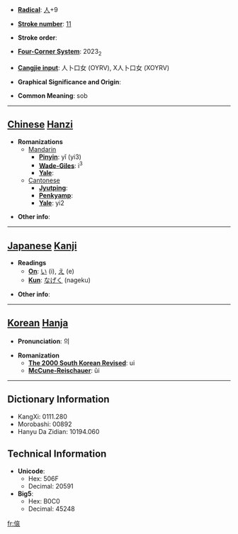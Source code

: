 * '''[[Wiktionary:Chinese radical index| Radical]]''': [[Wiktionary:Chinese radical index 人|人]]+9

* '''[[Wiktionary:Chinese total strokes index|Stroke number]]''': [[Wiktionary:Chinese total strokes index 11|11]]

* '''Stroke order''': 

* '''[[Wiktionary:Chinese four corner index|Four-Corner System]]''': 2023<sub>2</sub>

* '''[[Wiktionary:Chinese Cangjie index|Cangjie input]]''': 人卜口女 (OYRV), X人卜口女 (XOYRV)

* '''Graphical Significance and Origin''': 

* '''Common Meaning''': sob

----

== [[Chinese]] [[Hanzi]] ==

* '''Romanizations'''
** [[Mandarin]]
*** '''[[Pinyin]]''': yǐ (yi3)
*** '''[[Wade-Giles]]''': i<sup>3</sup>
*** '''[[Yale]]''': 
**[[Cantonese]]
***'''[[Jyutping]]''':
***'''[[Penkyamp]]''': 
***'''[[Yale]]''': yi2

* '''Other info''': 

----

== [[Japanese]] [[Kanji]] ==

* '''Readings'''
** '''[[On]]''': [[い]] (i), [[え]] (e)
** '''[[Kun]]''': [[なげく]] (nageku)

* '''Other info''':  

----

== [[Korean]] [[Hanja]] ==

* '''Pronunciation''': 의

* '''Romanization'''
** '''[[The 2000 South Korean Revised Romanization|The 2000 South Korean Revised]]''': ui
** '''[[McCune-Reischauer]]''': ŭi

----

== Dictionary Information ==

* KangXi: 0111.280
* Morobashi: 00892
* Hanyu Da Zidian: 10194.060

== Technical Information ==

* '''Unicode''':
** Hex: 506F
** Decimal: 20591
* '''Big5''':
** Hex: B0C0
** Decimal: 45248

[[fr:偯]]